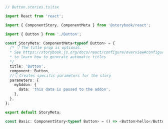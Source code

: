 ```ts
// Button.stories.ts|tsx

import React from 'react';

import { ComponentStory, ComponentMeta } from '@storybook/react';

import { Button } from './Button';

const StoryMeta: ComponentMeta<typeof Button> = {
  /* 👇 The title prop is optional.
  * See https://storybook.js.org/docs/react/configure/overview#configure-story-loading
  * to learn how to generate automatic titles
  */
  title: 'Button',
  component: Button,
  //👇 Creates specific parameters for the story
  parameters: {
    myAddon: {
      data: 'this data is passed to the addon',
    },
  },
};

export default StoryMeta;

const Basic: ComponentStory<typeof Button> = () => <Button>hello</Button>;
```